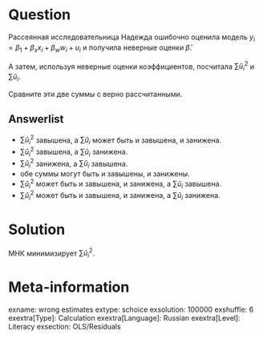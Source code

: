 Question
========

Рассеянная исследовательница Надежда ошибочно оценила модель $y_i = \beta_1 + \beta_x x_i + \beta_w w_i + u_i$ и получила неверные оценки $\hat \beta$. 

А затем, используя неверные оценки коэффициентов, посчитала $\sum \hat u_i^2$ и $\sum \hat u_i$.

Сравните эти две суммы с верно рассчитанными.  

Answerlist
----------
*  $\sum \hat u_i^2$ завышена, а $\sum \hat u_i$ может быть и завышена, и занижена.
*  $\sum \hat u_i^2$ завышена, а $\sum \hat u_i$ занижена.
*  $\sum \hat u_i^2$ занижена, а $\sum \hat u_i$ завышена.
*  обе суммы могут быть и завышены, и занижены. 
*  $\sum \hat u_i^2$ может быть и завышена, и занижена, а $\sum \hat u_i$ завышена.
*  $\sum \hat u_i^2$ может быть и завышена, и занижена, а $\sum \hat u_i$ занижена.

Solution
========

МНК минимизирует $\sum \hat u_i^2$.

Meta-information
================
exname: wrong estimates
extype: schoice
exsolution: 100000
exshuffle: 6
exextra[Type]: Calculation
exextra[Language]: Russian
exextra[Level]: Literacy
exsection: OLS/Residuals
